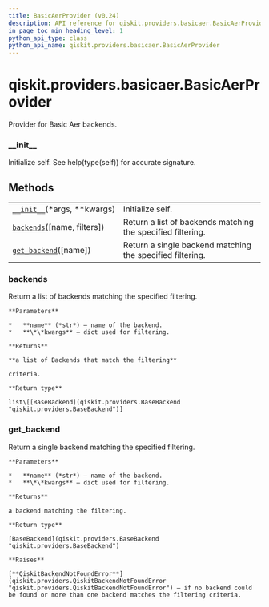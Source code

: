 ```yaml
---
title: BasicAerProvider (v0.24)
description: API reference for qiskit.providers.basicaer.BasicAerProvider in qiskit v0.24
in_page_toc_min_heading_level: 1
python_api_type: class
python_api_name: qiskit.providers.basicaer.BasicAerProvider
---
```


<span id="qiskit-providers-basicaer-basicaerprovider" />

# qiskit.providers.basicaer.BasicAerProvider

<Class id="qiskit.providers.basicaer.BasicAerProvider" isDedicatedPage={true} github="https://github.com/qiskit/qiskit/tree/stable/0.16/qiskit/providers/basicaer/basicaerprovider.py" signature="BasicAerProvider(*args, **kwargs)" modifiers="class">
  Provider for Basic Aer backends.

  ### \_\_init\_\_

  <Function id="qiskit.providers.basicaer.BasicAerProvider.__init__" signature="__init__(*args, **kwargs)">
    Initialize self. See help(type(self)) for accurate signature.
  </Function>

  ## Methods

  |                                                                                                                                              |                                                             |
  | -------------------------------------------------------------------------------------------------------------------------------------------- | ----------------------------------------------------------- |
  | [`__init__`](#qiskit.providers.basicaer.BasicAerProvider.__init__ "qiskit.providers.basicaer.BasicAerProvider.__init__")(\*args, \*\*kwargs) | Initialize self.                                            |
  | [`backends`](#qiskit.providers.basicaer.BasicAerProvider.backends "qiskit.providers.basicaer.BasicAerProvider.backends")(\[name, filters])   | Return a list of backends matching the specified filtering. |
  | [`get_backend`](#qiskit.providers.basicaer.BasicAerProvider.get_backend "qiskit.providers.basicaer.BasicAerProvider.get_backend")(\[name])   | Return a single backend matching the specified filtering.   |

  ### backends

  <Function id="qiskit.providers.basicaer.BasicAerProvider.backends" signature="backends(name=None, filters=None, **kwargs)">
    Return a list of backends matching the specified filtering.

    **Parameters**

    *   **name** (*str*) – name of the backend.
    *   **\*\*kwargs** – dict used for filtering.

    **Returns**

    **a list of Backends that match the filtering**

    criteria.

    **Return type**

    list\[[BaseBackend](qiskit.providers.BaseBackend "qiskit.providers.BaseBackend")]
  </Function>

  ### get\_backend

  <Function id="qiskit.providers.basicaer.BasicAerProvider.get_backend" signature="get_backend(name=None, **kwargs)">
    Return a single backend matching the specified filtering.

    **Parameters**

    *   **name** (*str*) – name of the backend.
    *   **\*\*kwargs** – dict used for filtering.

    **Returns**

    a backend matching the filtering.

    **Return type**

    [BaseBackend](qiskit.providers.BaseBackend "qiskit.providers.BaseBackend")

    **Raises**

    [**QiskitBackendNotFoundError**](qiskit.providers.QiskitBackendNotFoundError "qiskit.providers.QiskitBackendNotFoundError") – if no backend could be found or more than one backend matches the filtering criteria.
  </Function>
</Class>

